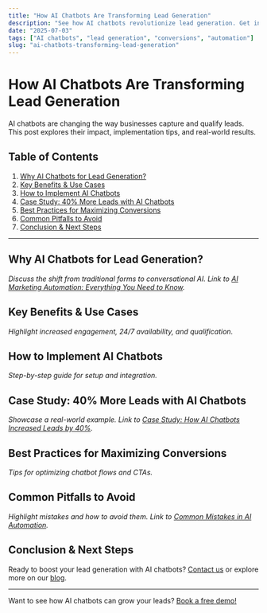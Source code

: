 ```yaml
---
title: "How AI Chatbots Are Transforming Lead Generation"
description: "See how AI chatbots revolutionize lead generation. Get insights on implementation, real-world results, and tips to maximize conversions for your business."
date: "2025-07-03"
tags: ["AI chatbots", "lead generation", "conversions", "automation"]
slug: "ai-chatbots-transforming-lead-generation"
---
```


# How AI Chatbots Are Transforming Lead Generation

AI chatbots are changing the way businesses capture and qualify leads. This post explores their impact, implementation tips, and real-world results.

## Table of Contents
1. [Why AI Chatbots for Lead Generation?](#why-ai-chatbots-for-lead-generation)
2. [Key Benefits & Use Cases](#key-benefits--use-cases)
3. [How to Implement AI Chatbots](#how-to-implement-ai-chatbots)
4. [Case Study: 40% More Leads with AI Chatbots](#case-study-40-more-leads-with-ai-chatbots)
5. [Best Practices for Maximizing Conversions](#best-practices-for-maximizing-conversions)
6. [Common Pitfalls to Avoid](#common-pitfalls-to-avoid)
7. [Conclusion & Next Steps](#conclusion--next-steps)

---

## Why AI Chatbots for Lead Generation?

*Discuss the shift from traditional forms to conversational AI. Link to [AI Marketing Automation: Everything You Need to Know](/blog/ai-marketing-automation-guide).*

## Key Benefits & Use Cases

*Highlight increased engagement, 24/7 availability, and qualification.*

## How to Implement AI Chatbots

*Step-by-step guide for setup and integration.*

## Case Study: 40% More Leads with AI Chatbots

*Showcase a real-world example. Link to [Case Study: How AI Chatbots Increased Leads by 40%](/blog/ai-chatbot-lead-gen-case-study).*

## Best Practices for Maximizing Conversions

*Tips for optimizing chatbot flows and CTAs.*

## Common Pitfalls to Avoid

*Highlight mistakes and how to avoid them. Link to [Common Mistakes in AI Automation](/blog/ai-automation-mistakes).*

## Conclusion & Next Steps

Ready to boost your lead generation with AI chatbots? [Contact us](/contact) or explore more on our [blog](/blog).

---

<CTA>Want to see how AI chatbots can grow your leads? [Book a free demo!](/contact)</CTA> 